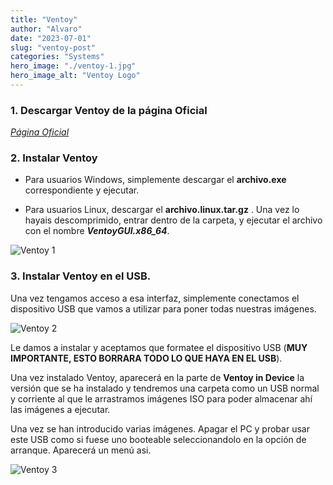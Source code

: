```yaml
---
title: "Ventoy"
author: "Alvaro"
date: "2023-07-01"
slug: "ventoy-post"
categories: "Systems"
hero_image: "./ventoy-1.jpg"
hero_image_alt: "Ventoy Logo"
---
```



### 1. Descargar Ventoy de la página Oficial

[*Página Oficial*](https://www.ventoy.net/en/download.html)

### 2. Instalar Ventoy

- Para usuarios Windows, simplemente descargar el **archivo.exe** correspondiente y ejecutar.

- Para usuarios Linux, descargar el **archivo.linux.tar.gz** . Una vez lo hayais descomprimido, entrar dentro de la carpeta, y ejecutar el archivo con el nombre ***VentoyGUI.x86_64***.

![Ventoy 1](ventoy1.png)

### 3. Instalar Ventoy en el USB.

Una vez tengamos acceso a esa interfaz, simplemente conectamos el dispositivo USB que vamos a utilizar para poner todas nuestras imágenes.

![Ventoy 2](ventoy2.png)

Le damos a instalar y aceptamos que formatee el dispositivo USB (**MUY IMPORTANTE, ESTO BORRARA TODO LO QUE HAYA EN EL USB**).

Una vez instalado Ventoy, aparecerá en la parte de **Ventoy in Device** la versión que se ha instalado y tendremos una carpeta como un USB normal y corriente al que le arrastramos imágenes ISO para poder almacenar ahí las imágenes a ejecutar.

Una vez se han introducido varias imágenes. Apagar el PC y probar usar este USB como si fuese uno booteable seleccionandolo en la opción de arranque. Aparecerá un menú asi.

![Ventoy 3](ventoy3.png)